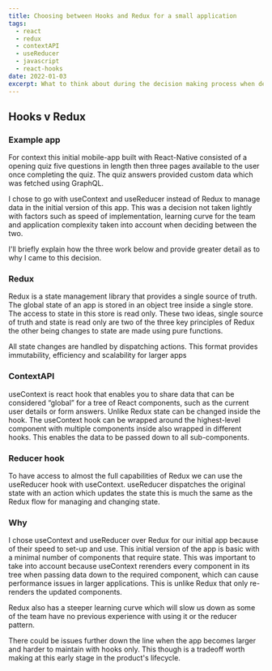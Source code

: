 ```yaml
---
title: Choosing between Hooks and Redux for a small application
tags:
  - react
  - redux
  - contextAPI
  - useReducer
  - javascript
  - react-hooks
date: 2022-01-03
excerpt: What to think about during the decision making process when deciding on what state management to use when building a small application.
---
```


## Hooks v Redux

### Example app

For context this initial mobile-app built with React-Native consisted of a opening quiz five questions in length then three pages available to the user once completing the quiz. The quiz answers provided custom data which was fetched using GraphQL.

I chose to go with useContext and useReducer instead of Redux to manage data in the initial version of this app. This was a decision not taken lightly with factors such as speed of implementation, learning curve for the team and application complexity taken into account when deciding between the two.

I'll briefly explain how the three work below and provide greater detail as to why I came to this decision.

### Redux

Redux is a state management library that provides a single source of truth. The global state of an app is stored in an object tree inside a single store. The access to state in this store is read only. These two ideas, single source of truth and state is read only are two of the three key principles of Redux the other being changes to state are made using pure functions.

All state changes are handled by dispatching actions. This format provides immutability, efficiency and scalability for larger apps

### ContextAPI

useContext is react hook that enables you to share data that can be considered “global” for a tree of React components, such as the current user details or form answers. Unlike Redux state can be changed inside the hook. The useContext hook can be wrapped around the highest-level component with multiple components inside also wrapped in different hooks. This enables the data to be passed down to all sub-components.

### Reducer hook

To have access to almost the full capabilities of Redux we can use the useReducer hook with useContext. useReducer dispatches the original state with an action which updates the state this is much the same as the Redux flow for managing and changing state.

### Why

I chose useContext and useReducer over Redux for our initial app because of their speed to set-up and use. This initial version of the app is basic with a minimal number of components that require state. This was important to take into account because useContext rerenders every component in its tree when passing data down to the required component, which can cause performance issues in larger applications. This is unlike Redux that only re-renders the updated components.

Redux also has a steeper learning curve which will slow us down as some of the team have no previous experience with using it or the reducer pattern.

There could be issues further down the line when the app becomes larger and harder to maintain with hooks only. This though is a tradeoff worth making at this early stage in the product's lifecycle.
